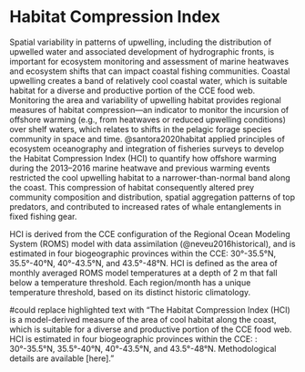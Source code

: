 # Habitat Compression Index

Spatial variability in patterns of upwelling, including the distribution of upwelled water and associated development of hydrographic fronts, is important for ecosystem monitoring and assessment of marine heatwaves and ecosystem shifts that can impact coastal fishing communities. Coastal upwelling creates a band of relatively cool coastal water, which is suitable habitat for a diverse and productive portion of the CCE food web. Monitoring the area and variability of upwelling habitat provides regional measures of habitat compression---an indicator to monitor the incursion of offshore warming (e.g., from heatwaves or reduced upwelling conditions) over shelf waters, which relates to shifts in the pelagic forage species community in space and time. @santora2020habitat applied principles of ecosystem oceanography and integration of fisheries surveys to develop the Habitat Compression Index (HCI) to quantify how offshore warming during the 2013--2016 marine heatwave and previous warming events restricted the cool upwelling habitat to a narrower-than-normal band along the coast. This compression of habitat consequently altered prey community composition and distribution, spatial aggregation patterns of top predators, and contributed to increased rates of whale entanglements in fixed fishing gear.

HCI is derived from the CCE configuration of the Regional Ocean Modeling System (ROMS) model with data assimilation (@neveu2016historical), and is estimated in four biogeographic provinces within the CCE: 30°-35.5°N, 35.5°-40°N, 40°-43.5°N, and 43.5°-48°N. HCI is defined as the area of monthly averaged ROMS model temperatures at a depth of 2 m that fall below a temperature threshold. Each region/month has a unique temperature threshold, based on its distinct historic climatology.

#could replace highlighted text with "The Habitat Compression Index (HCI) is a model-derived measure of the area of cool habitat along the coast, which is suitable for a diverse and productive portion of the CCE food web. HCI is estimated in four biogeographic provinces within the CCE: : 30°-35.5°N, 35.5°-40°N, 40°-43.5°N, and 43.5°-48°N. Methodological details are available \[here\]."
